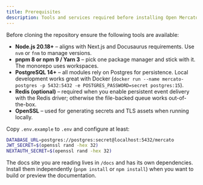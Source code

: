 ```yaml
---
title: Prerequisites
description: Tools and services required before installing Open Mercato locally.
---
```


Before cloning the repository ensure the following tools are available:

- **Node.js 20.18+** – aligns with Next.js and Docusaurus requirements. Use `nvm` or `fnm` to manage versions.
- **pnpm 8 or npm 9 / Yarn 3** – pick one package manager and stick with it. The monorepo uses workspaces.
- **PostgreSQL 14+** – all modules rely on Postgres for persistence. Local development works great with Docker (`docker run --name mercato-postgres -p 5432:5432 -e POSTGRES_PASSWORD=secret postgres:15`).
- **Redis (optional)** – required when you enable persistent event delivery with the Redis driver; otherwise the file-backed queue works out-of-the-box.
- **OpenSSL** – used for generating secrets and TLS assets when running locally.

Copy `.env.example` to `.env` and configure at least:

```bash
DATABASE_URL=postgres://postgres:secret@localhost:5432/mercato
JWT_SECRET=$(openssl rand -hex 32)
NEXTAUTH_SECRET=$(openssl rand -hex 32)
```

The docs site you are reading lives in `/docs` and has its own dependencies. Install them independently (`pnpm install` or `npm install`) when you want to build or preview the documentation.
